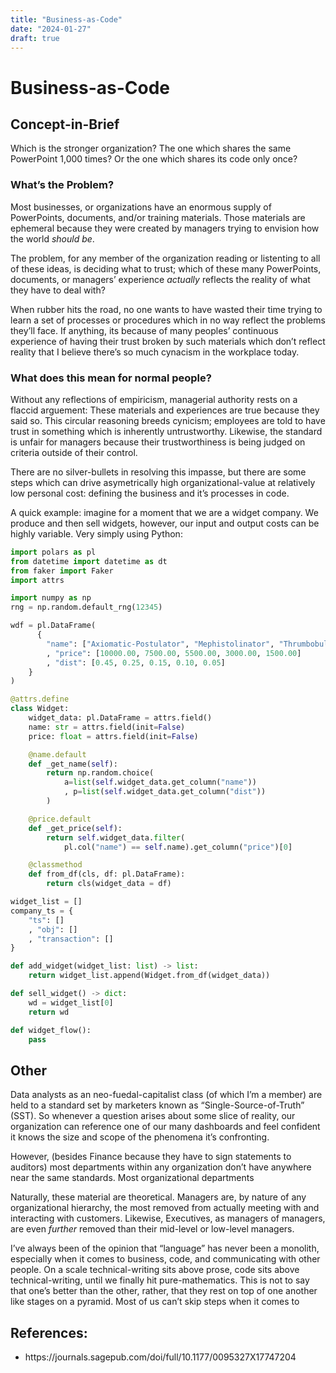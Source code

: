 ```yaml
---
title: "Business-as-Code"
date: "2024-01-27"
draft: true
---
```

# Business-as-Code

## Concept-in-Brief
Which is the stronger organization? The one which shares the same PowerPoint 1,000 times? Or the one which shares its code only once?

### What's the Problem?
Most businesses, or organizations have an enormous supply of PowerPoints, documents, and/or training materials. Those materials are ephemeral because they were created by managers trying to envision how the world _should be_.

The problem, for any member of the organization reading or listenting to all of these ideas, is deciding what to trust; which of these many PowerPoints, documents, or managers' experience  *actually* reflects the reality of what they have to deal with? 

When rubber hits the road, no one wants to have wasted their time trying to learn a set of processes or procedures which in no way reflect the problems they'll face. If anything, its because of many peoples' continuous experience of having their trust broken by such materials which don't reflect reality that I believe there's so much cynacism in the workplace today. 

### What does this mean for normal people?
Without any reflections of empiricism, managerial authority rests on a flaccid arguement: These materials and experiences are true because they said so. This circular reasoning breeds cynicism; employees are told to have trust in something which is inherently untrustworthy. Likewise, the standard is unfair for managers because their trustworthiness is being judged on criteria outside of their control.

There are no silver-bullets in resolving this impasse, but there are some steps which can drive asymetrically high organizational-value at relatively low personal cost: defining the business and it's processes in code. 

A quick example: imagine for a moment that we are a widget company. We produce and then sell widgets, however, our input and output costs can be highly variable. Very simply using Python:

```python
import polars as pl
from datetime import datetime as dt
from faker import Faker
import attrs

import numpy as np
rng = np.random.default_rng(12345)
```

```python
wdf = pl.DataFrame(
      {
        "name": ["Axiomatic-Postulator", "Mephistolinator", "Thrumbobulator", "Calcultroplator", "Prefectulationary-Servo"] 
        , "price": [10000.00, 7500.00, 5500.00, 3000.00, 1500.00]
        , "dist": [0.45, 0.25, 0.15, 0.10, 0.05]
    }
)
```

```python
@attrs.define
class Widget:
    widget_data: pl.DataFrame = attrs.field()
    name: str = attrs.field(init=False)
    price: float = attrs.field(init=False)

    @name.default
    def _get_name(self):
        return np.random.choice(
            a=list(self.widget_data.get_column("name"))
            , p=list(self.widget_data.get_column("dist"))
        )

    @price.default
    def _get_price(self):
        return self.widget_data.filter(
            pl.col("name") == self.name).get_column("price")[0]

    @classmethod
    def from_df(cls, df: pl.DataFrame):
        return cls(widget_data = df)
```

```python

widget_list = []
company_ts = {
    "ts": []
    , "obj": []
    , "transaction": []
}

def add_widget(widget_list: list) -> list:
    return widget_list.append(Widget.from_df(widget_data)) 

def sell_widget() -> dict:
    wd = widget_list[0] 
    return wd

def widget_flow():
    pass


```


## Other
Data analysts as an neo-fuedal-capitalist class (of which I'm a member) are held to a standard set by marketers known as "Single-Source-of-Truth" (SST). So whenever a question arises about some slice of reality, our organization can reference one of our many dashboards and feel confident it knows the size and scope of the phenomena it's confronting. 

However, (besides Finance because they have to sign statements to auditors) most departments within any organization don't have anywhere near the same standards. Most organizational departments   

Naturally, these material are theoretical. Managers are, by nature of any organizational hierarchy, the most removed from actually meeting with and interacting with customers. Likewise, Executives, as managers of managers, are even *further* removed than their mid-level or low-level managers.

I've always been of the opinion that "language" has never been a monolith, especially when it comes to business, code, and communicating with other people. On a scale  technical-writing sits above prose, code sits above technical-writing, until we finally hit pure-mathematics. This is not to say that one's better than the other, rather, that they rest on top of one another like stages on a pyramid. Most of us can't skip steps when it comes to   

## References:

- https://journals.sagepub.com/doi/full/10.1177/0095327X17747204